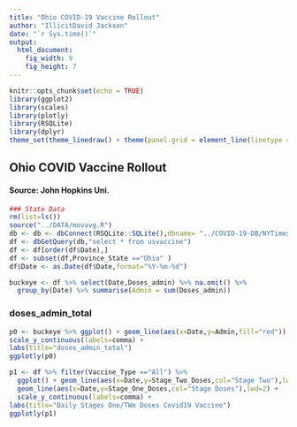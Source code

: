 ```yaml
---
title: "Ohio COVID-19 Vaccine Rollout"
author: "IllicitDavid Jackson"
date: "`r Sys.time()`"
output: 
  html_document: 
    fig_width: 9
    fig_height: 7
---
```


```r
knitr::opts_chunk$set(echo = TRUE)
library(ggplot2)
library(scales)
library(plotly)
library(RSQLite)
library(dplyr)
theme_set(theme_linedraw() + theme(panel.grid = element_line(linetype = 'dashed')))
```

## Ohio COVID Vaccine Rollout
#### Source: John Hopkins Uni.

```r
### State Data
rm(list=ls())
source("../DATA/movavg.R")
db <- db <- dbConnect(RSQLite::SQLite(),dbname= "../COVID-19-DB/NYTimes.sqlite3")
df <- dbGetQuery(db,"select * from usvaccine")
df <- df[order(df$Date),]
df <- subset(df,Province_State =="Ohio" )
df$Date <- as.Date(df$Date,format="%Y-%m-%d")
```
```r
buckeye <- df %>% select(Date,Doses_admin) %>% na.omit() %>% 
  group_by(Date) %>% summarise(Admin = sum(Doses_admin))
```

### doses_admin_total

```r
p0 <- buckeye %>% ggplot() + geom_line(aes(x=Date,y=Admin,fill="red")) +
scale_y_continuous(labels=comma) +
labs(title="doses_admin_total")
ggplotly(p0)
```
```r
p1 <- df %>% filter(Vaccine_Type =="All") %>%
  ggplot() + geom_line(aes(x=Date,y=Stage_Two_Doses,col="Stage Two"),lwd=2) +
  geom_line(aes(x=Date,y=Stage_One_Doses,col="Stage Doses"),lwd=2) +
  scale_y_continuous(labels=comma) +
labs(title="Daily Stages One/TWo Doses Covid19 Vaccine")
ggplotly(p1)
```

